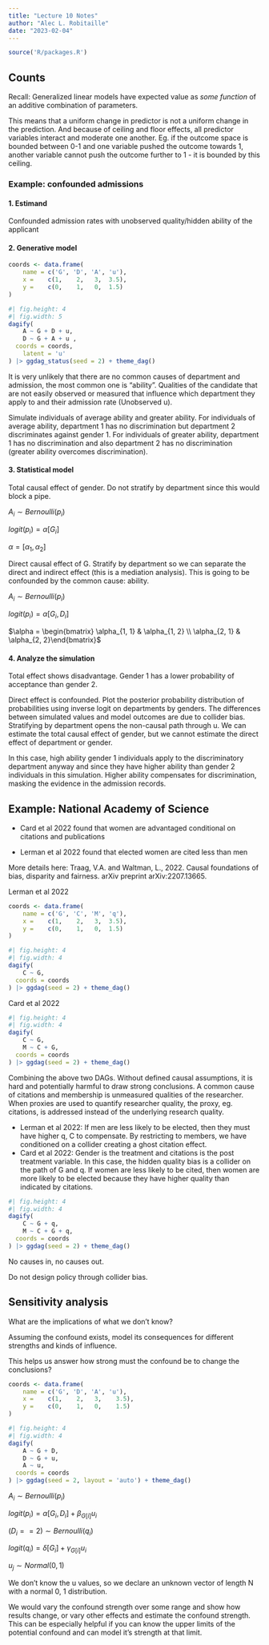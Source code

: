 ```yaml
---
title: "Lecture 10 Notes"
author: "Alec L. Robitaille"
date: "2023-02-04"
---
```


```r
source('R/packages.R')
```


## Counts

Recall: Generalized linear models have expected value as *some function*
of an additive combination of parameters. 

This means that a uniform change in predictor is not a uniform 
change in the prediction. And because of ceiling and floor effects, 
all predictor variables interact and moderate one another. Eg. if the
outcome space is bounded between 0-1 and one variable pushed the outcome
towards 1, another variable cannot push the outcome further to 1 - it is
bounded by this ceiling. 


### Example: confounded admissions

#### 1. Estimand
Confounded admission rates with unobserved quality/hidden ability of the 
applicant

#### 2. Generative model
```r
coords <- data.frame(
	name = c('G', 'D', 'A', 'u'),
	x =    c(1,    2,   3,  3.5),
	y =    c(0,    1,   0,  1.5)
)
```

```r
#| fig.height: 4
#| fig.width: 5
dagify(
	A ~ G + D + u,
	D ~ G + A + u ,
  coords = coords,
	latent = 'u'
) |> ggdag_status(seed = 2) + theme_dag()
```


It is very unlikely that there are no common causes of department and  
admission, the most common one is "ability". Qualities of the candidate
that are not easily observed or measured that influence which department
they apply to and their admission rate (Unobserved u). 

Simulate individuals of average ability and greater ability. For individuals
of average ability, department 1 has no discrimination but department 2 
discriminates against gender 1. For individuals of greater ability, 
department 1 has no discrimination and also department 2 has no discrimination
(greater ability overcomes discrimination). 


#### 3. Statistical model



Total causal effect of gender. Do not stratify by department since this 
would block a pipe. 


$A_{i} \sim Bernoulli(p_{i})$

$logit(p_{i}) = \alpha[G_{i}]$

$\alpha = [\alpha_{1}, \alpha_{2}]$


Direct causal effect of G. Stratify by department so we can separate the 
direct and indirect effect (this is a mediation analysis). This is going 
to be confounded by the common cause: ability. 

$A_{i} \sim Bernoulli(p_{i})$

$logit(p_{i}) = \alpha[G_{i}, D_{i}]$

$\alpha = \begin{bmatrix} \alpha_{1, 1} & \alpha_{1, 2} \\ \alpha_{2, 1} & \alpha_{2, 2}\end{bmatrix}$


#### 4. Analyze the simulation

Total effect shows disadvantage. Gender 1 has a lower probability of acceptance
than gender 2. 

Direct effect is confounded. Plot the posterior probability distribution of 
probabilities using inverse logit on departments by genders. The differences
between simulated values and model outcomes are due to collider bias. 
Stratifying by department opens the non-causal path through u. 
We can estimate the total causal effect of gender, but we cannot estimate 
the direct effect of department or gender. 

In this case, high ability gender 1 individuals apply to the discriminatory
department anyway and since they have higher ability than gender 2 
individuals in this simulation. Higher ability compensates for discrimination, 
masking the evidence in the admission records.


## Example: National Academy of Science

- Card et al 2022 found that women are advantaged conditional on citations and publications

- Lerman et al 2022 found that elected women are cited less than men


More details here: Traag, V.A. and Waltman, L., 2022. Causal foundations of bias, disparity and fairness. arXiv preprint arXiv:2207.13665.


Lerman et al 2022

```r
coords <- data.frame(
	name = c('G', 'C', 'M', 'q'),
	x =    c(1,    2,   3,  3.5),
	y =    c(0,    1,   0,  1.5)
)
```

```r
#| fig.height: 4
#| fig.width: 4
dagify(
	C ~ G,
  coords = coords
) |> ggdag(seed = 2) + theme_dag()
```

Card et al 2022

```r
#| fig.height: 4
#| fig.width: 4
dagify(
	C ~ G,
	M ~ C + G,
  coords = coords
) |> ggdag(seed = 2) + theme_dag()
```


Combining the above two DAGs. Without defined causal assumptions, it is hard and
potentially harmful to draw strong conclusions. A common cause of citations and
membership is unmeasured qualities of the researcher. When proxies are used to
quantify researcher quality, the proxy, eg. citations, is addressed instead of
the underlying research quality.


- Lerman et al 2022: If men are less likely to be elected, then they must have higher q, C
to compensate. By restricting to members, we have conditioned on a collider
creating a ghost citation effect.
- Card et al 2022: Gender is the treatment and citations is the post treatment
variable. In this case, the hidden quality bias is a collider on the path of G
and q. If women are less likely to be cited, then women are more likely 
to be elected because they have higher quality than indicated by citations. 


```r
#| fig.height: 4
#| fig.width: 4
dagify(
	C ~ G + q,
	M ~ C + G + q,
  coords = coords
) |> ggdag(seed = 2) + theme_dag()
```



No causes in, no causes out. 

Do not design policy through collider bias. 


## Sensitivity analysis

What are the implications of what we don't know? 

Assuming the confound exists, model its consequences for different 
strengths and kinds of influence. 

This helps us answer how strong must the confound be to change the conclusions?


```r
coords <- data.frame(
	name = c('G', 'D', 'A', 'u'),
	x =    c(1,    2,   3,    3.5),
	y =    c(0,    1,   0,    1.5)
)
```

```r
#| fig.height: 4
#| fig.width: 4
dagify(
	A ~ G + D,
	D ~ G + u,
	A ~ u,
  coords = coords
) |> ggdag(seed = 2, layout = 'auto') + theme_dag()
```



$A_{i} \sim Bernoulli(p_{i})$

$logit(p_{i}) = \alpha[G_{i}, D_{i}] + \beta_{G[i]} u_{i}$

$(D_{i} == 2) \sim Bernoulli(q_{i})$

$logit(q_{i}) = \delta[G_{i}] + \gamma_{G[i]} u_{i}$

$u_{j} \sim Normal(0, 1)$


We don't know the u values, so we declare an unknown vector of length N with
a normal 0, 1 distribution. 

We would vary the confound strength over some range and show how results
change, or vary other effects and estimate the confound strength. This can 
be especially helpful if you can know the upper limits of the potential confound
and can model it's strength at that limit. 

